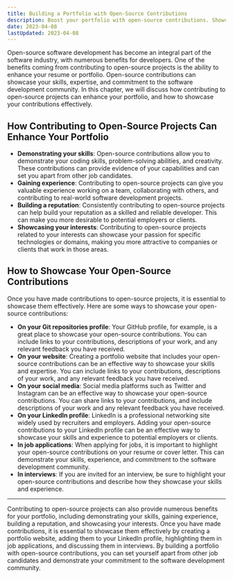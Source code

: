 ```yaml
---
title: Building a Portfolio with Open-Source Contributions
description: Boost your portfolio with open-source contributions. Showcase your skills, expertise and commitment. Learn how to highlight contributions effectively here.
date: 2023-04-08
lastUpdated: 2023-04-08
---
```


<p class="lead">
	Open-source software development has become an integral part of the software
	industry, with numerous benefits for developers. One of the benefits coming
	from contributing to open-source projects is the ability to enhance your
	resume or portfolio. Open-source contributions can showcase your skills,
	expertise, and commitment to the software development community. In this
	chapter, we will discuss how contributing to open-source projects can enhance
	your portfolio, and how to showcase your contributions effectively.
</p>

## How Contributing to Open-Source Projects Can Enhance Your Portfolio

- <strong>Demonstrating your skills</strong>: Open-source contributions allow
  you to demonstrate your coding skills, problem-solving abilities, and
  creativity. These contributions can provide evidence of your capabilities and
  can set you apart from other job candidates.
- <strong>Gaining experience</strong>: Contributing to open-source projects can
  give you valuable experience working on a team, collaborating with others, and
  contributing to real-world software development projects.
- <strong>Building a reputation</strong>: Consistently contributing to
  open-source projects can help build your reputation as a skilled and reliable
  developer. This can make you more desirable to potential employers or clients.
- <strong>Showcasing your interests</strong>: Contributing to open-source
  projects related to your interests can showcase your passion for specific
  technologies or domains, making you more attractive to companies or clients
  that work in those areas.

## How to Showcase Your Open-Source Contributions

Once you have made contributions to open-source projects, it is essential to showcase them effectively. Here are some ways to showcase your open-source contributions:

- <strong>On your Git repositories profile</strong>: Your GitHub profile, for
  example, is a great place to showcase your open-source contributions. You can
  include links to your contributions, descriptions of your work, and any
  relevant feedback you have received.
- <strong>On your website</strong>: Creating a portfolio website that includes
  your open-source contributions can be an effective way to showcase your skills
  and expertise. You can include links to your contributions, descriptions of
  your work, and any relevant feedback you have received.
- <strong>On your social media</strong>: Social media platforms such as Twitter
  and Instagram can be an effective way to showcase your open-source
  contributions. You can share links to your contributions, and include
  descriptions of your work and any relevant feedback you have received.
- <strong>On your LinkedIn profile</strong>: LinkedIn is a professional
  networking site widely used by recruiters and employers. Adding your
  open-source contributions to your LinkedIn profile can be an effective way to
  showcase your skills and experience to potential employers or clients.
- <strong>In job applications</strong>: When applying for jobs, it is important
  to highlight your open-source contributions on your resume or cover letter.
  This can demonstrate your skills, experience, and commitment to the software
  development community.
- <strong>In interviews</strong>: If you are invited for an interview, be sure
  to highlight your open-source contributions and describe how they showcase
  your skills and experience.

---

<p class="lead">
	Contributing to open-source projects can also provide numerous benefits for
	your portfolio, including demonstrating your skills, gaining experience,
	building a reputation, and showcasing your interests. Once you have made
	contributions, it is essential to showcase them effectively by creating a
	portfolio website, adding them to your LinkedIn profile, highlighting them in
	job applications, and discussing them in interviews. By building a portfolio
	with open-source contributions, you can set yourself apart from other job
	candidates and demonstrate your commitment to the software development
	community.
</p>
